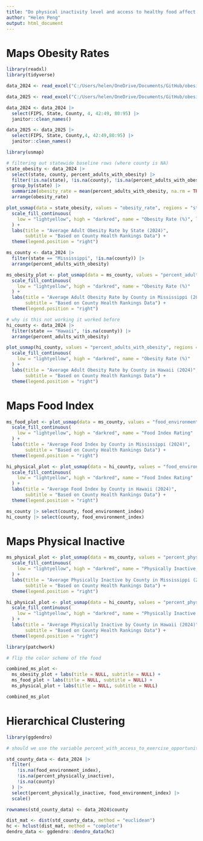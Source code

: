 ```yaml
---
title: "Do physical inactivity level and access to healthy food affect obesity rate at the county level?"
author: "Helen Peng"
output: html_document
---
```


# Maps Obesity Rates

```r
library(readxl)
library(tidyverse)

data_2024 <- read_excel("C:/Users/helen/OneDrive/Documents/GitHub/obesity-capstone/Peng/2024_county_health_release_data_-_v1.xlsx", sheet = "Select Measure Data", skip = 1)

data_2025 <- read_excel("C:/Users/helen/OneDrive/Documents/GitHub/obesity-capstone/Peng/2025 County Health Rankings Data - v3.xlsx", sheet = "Select Measure Data", skip = 1)

data_2024 <- data_2024 |>
  select(FIPS, State, County, 4, 42:49, 80:95) |>
  janitor::clean_names() 

data_2025 <- data_2025 |> 
  select(FIPS, State, County,4, 42:49,80:95) |> 
  janitor::clean_names()

```

```r
library(usmap)

# filtering out statewide baseline rows (where county is NA)
state_obesity <- data_2024 |> 
  select(state, county, percent_adults_with_obesity) |> 
  filter(!is.na(state), !is.na(county), !is.na(percent_adults_with_obesity)) |> 
  group_by(state) |> 
  summarize(obesity_rate = mean(percent_adults_with_obesity, na.rm = TRUE)) |> 
  arrange(obesity_rate)

plot_usmap(data = state_obesity, values = "obesity_rate", regions = "states") +
  scale_fill_continuous(
    low = "lightyellow", high = "darkred", name = "Obesity Rate (%)", label = scales::comma
  ) +
  labs(title = "Average Adult Obesity Rate by State (2024)",
       subtitle = "Based on County Health Rankings Data") +
  theme(legend.position = "right")
```

```r
ms_county <- data_2024 |> 
  filter(state == "Mississippi", !is.na(county)) |> 
  arrange(percent_adults_with_obesity)

ms_obesity_plot <- plot_usmap(data = ms_county, values = "percent_adults_with_obesity", regions = "counties", include = "MS") +
  scale_fill_continuous(
    low = "lightyellow", high = "darkred", name = "Obesity Rate (%)"
  ) +
  labs(title = "Average Adult Obesity Rate by County in Mississippi (2024)",
       subtitle = "Based on County Health Rankings Data") +
  theme(legend.position = "right")

```

```r

# why is this not working it worked before
hi_county <- data_2024 |> 
  filter(state == "Hawaii", !is.na(county)) |> 
  arrange(percent_adults_with_obesity)

plot_usmap(hi_county, values = "percent_adults_with_obesity", regions = "counties", include = "HI") +
  scale_fill_continuous(
    low = "lightyellow", high = "darkred", name = "Obesity Rate (%)"
  ) +
  labs(title = "Average Adult Obesity Rate by County in Hawaii (2024)",
       subtitle = "Based on County Health Rankings Data") +
  theme(legend.position = "right")
```

# Maps Food Index

```r
ms_food_plot <- plot_usmap(data = ms_county, values = "food_environment_index", regions = "counties", include = "MS") +
  scale_fill_continuous(
    low = "lightyellow", high = "darkred", name = "Food Index Rating"
  ) +
  labs(title = "Average Food Index by County in Mississippi (2024)",
       subtitle = "Based on County Health Rankings Data") +
  theme(legend.position = "right")

hi_physical_plot <- plot_usmap(data = hi_county, values = "food_environment_index", regions = "counties", include = "HI") +
  scale_fill_continuous(
    low = "lightyellow", high = "darkred", name = "Food Index Rating"
  ) +
  labs(title = "Average Food Index by County in Hawaii (2024)",
       subtitle = "Based on County Health Rankings Data") +
  theme(legend.position = "right")

ms_county |> select(county, food_environment_index)
hi_county |> select(county, food_environment_index)
```

# Maps Physical Inactive

```r
ms_physical_plot <- plot_usmap(data = ms_county, values = "percent_physically_inactive", regions = "counties", include = "MS") +
  scale_fill_continuous(
    low = "lightyellow", high = "darkred", name = "Physically Inactive (%)"
  ) +
  labs(title = "Average Physically Inactive by County in Mississippi (2024)",
       subtitle = "Based on County Health Rankings Data") +
  theme(legend.position = "right")

hi_physical_plot <- plot_usmap(data = hi_county, values = "percent_physically_inactive", regions = "counties", include = "HI") +
  scale_fill_continuous(
    low = "lightyellow", high = "darkred", name = "Physically Inactive (%)"
  ) +
  labs(title = "Average Physically Inactive by County in Hawaii (2024)",
       subtitle = "Based on County Health Rankings Data") +
  theme(legend.position = "right")
```

```r
library(patchwork)

# flip the color scheme of the food

combined_ms_plot <- 
  ms_obesity_plot + labs(title = NULL, subtitle = NULL) +
  ms_food_plot + labs(title = NULL, subtitle = NULL) +
  ms_physical_plot + labs(title = NULL, subtitle = NULL)

combined_ms_plot
```

# Hierarchical Clustering 

```r
library(ggdendro)

# should we use the variable percent_with_access_to_exercise_opportunities??

std_county_data <- data_2024 |> 
  filter(
    !is.na(food_environment_index),
    !is.na(percent_physically_inactive),
    !is.na(county)
  ) |> 
  select(percent_physically_inactive, food_environment_index) |>
  scale()

rownames(std_county_data) <- data_2024$county

```

```r

dist_mat <- dist(std_county_data, method = "euclidean")
hc <- hclust(dist_mat, method = "complete")
dendro_data <- ggdendro::dendro_data(hc)

```
